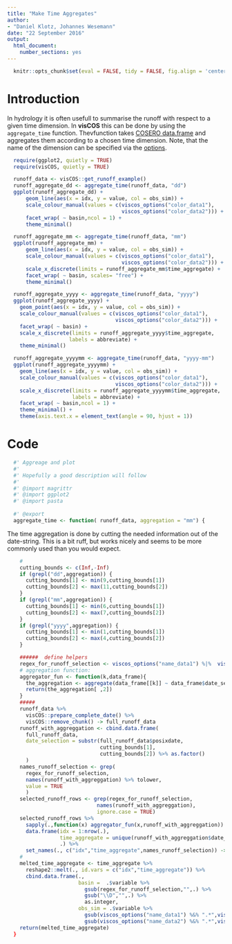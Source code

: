 ```yaml
---
title: "Make Time Aggregates"
author: 
- "Daniel Klotz, Johannes Wesemann"
date: "22 September 2016"
output:
  html_document:
    number_sections: yes
---
```




```r
  knitr::opts_chunk$set(eval = FALSE, tidy = FALSE, fig.align = 'center')
```

# Introduction
In hydrology it is often usefull to summarise the runoff with respect to a 
given time dimension. In **visCOS** this can be done by using the 
`aggregate_time` function. Thevfunction takes 
[COSERO data.frame](cook_data.html) and aggregates them according to a chosen
time dimension. Note, that the name of the dimension can be specified via the 
[options](LP-viscos_options.html).


```r
  require(ggplot2, quietly = TRUE)
  require(visCOS, quietly = TRUE)
```

```r
  runoff_data <- visCOS::get_runoff_example()
  runoff_aggregate_dd <- aggregate_time(runoff_data, "dd")
  ggplot(runoff_aggregate_dd) + 
      geom_line(aes(x = idx, y = value, col = obs_sim)) + 
      scale_colour_manual(values = c(viscos_options("color_data1"),
                                     viscos_options("color_data2"))) + 
      facet_wrap( ~ basin,ncol = 1) +
      theme_minimal()
```

```r
  runoff_aggregate_mm <- aggregate_time(runoff_data, "mm")
  ggplot(runoff_aggregate_mm) + 
      geom_line(aes(x = idx, y = value, col = obs_sim)) + 
      scale_colour_manual(values = c(viscos_options("color_data1"),
                                     viscos_options("color_data2"))) + 
      scale_x_discrete(limits = runoff_aggregate_mm$time_aggregate) +
      facet_wrap( ~ basin, scales= "free") + 
      theme_minimal()
```

```r
  runoff_aggregate_yyyy <- aggregate_time(runoff_data, "yyyy")
  ggplot(runoff_aggregate_yyyy) + 
    geom_point(aes(x = idx, y = value, col = obs_sim)) + 
    scale_colour_manual(values = c(viscos_options("color_data1"),
                                   viscos_options("color_data2"))) + 
    facet_wrap( ~ basin) +
    scale_x_discrete(limits = runoff_aggregate_yyyy$time_aggregate,  
                    labels = abbreviate) + 
    theme_minimal()
```

```r
  runoff_aggregate_yyyymm <- aggregate_time(runoff_data, "yyyy-mm")
  ggplot(runoff_aggregate_yyyymm) + 
    geom_line(aes(x = idx, y = value, col = obs_sim)) + 
    scale_colour_manual(values = c(viscos_options("color_data1"),
                                   viscos_options("color_data2"))) + 
    scale_x_discrete(limits = runoff_aggregate_yyyymm$time_aggregate,  
                     labels = abbreviate) +
    facet_wrap( ~ basin,ncol = 1) +
    theme_minimal() + 
    theme(axis.text.x = element_text(angle = 90, hjust = 1))
```

# Code

```r
  #' Aggreage and plot
  #' 
  #' Hopefully a good description will follow 
  #'
  #' @import magrittr
  #' @import ggplot2
  #' @import pasta
  
  #' @export
  aggregate_time <- function( runoff_data, aggregation = "mm") {
```
The time aggregation is done by cutting the needed information out of the 
date-string. This is a bit ruff, but works nicely and seems to be more 
commonly used than you would expect. 
```r
    #
    cutting_bounds <- c(Inf,-Inf)
    if (grepl("dd",aggregation)) {
      cutting_bounds[1] <- min(9,cutting_bounds[1])
      cutting_bounds[2] <- max(11,cutting_bounds[2])
    }
    if (grepl("mm",aggregation)) {
      cutting_bounds[1] <- min(6,cutting_bounds[1])
      cutting_bounds[2] <- max(7,cutting_bounds[2])
    }
    if (grepl("yyyy",aggregation)) {
      cutting_bounds[1] <- min(1,cutting_bounds[1])
      cutting_bounds[2] <- max(4,cutting_bounds[2])
    }
```

```r
    ######  define helpers
    regex_for_runoff_selection <- viscos_options("name_data1") %|%  viscos_options("name_data2")
    # aggregation function:
    aggregator_fun <- function(k,data_frame){
      the_aggregation <- aggregate(data_frame[[k]] ~ data_frame$date_selection, FUN = mean)
      return(the_aggregation[ ,2])
    }
    ##### 
    runoff_data %>% 
      visCOS::prepare_complete_date() %>% 
      visCOS::remove_chunk() -> full_runoff_data 
    runoff_with_aggreggation <- cbind.data.frame(
      full_runoff_data,
      date_selection = substr(full_runoff_data$posixdate,
                              cutting_bounds[1],
                              cutting_bounds[2]) %>% as.factor()
      )
    names_runoff_selection <- grep(
      regex_for_runoff_selection,
      names(runoff_with_aggreggation) %>% tolower, 
      value = TRUE
      )
    selected_runoff_rows <- grep(regex_for_runoff_selection,
                             names(runoff_with_aggreggation), 
                             ignore.case = TRUE)
    selected_runoff_rows %>% 
      sapply(.,function(x) aggregator_fun(x,runoff_with_aggreggation)) %>% 
      data.frame(idx = 1:nrow(.), 
                 time_aggregate = unique(runoff_with_aggreggation$date_selection),
                 .) %>% 
      set_names(., c("idx","time_aggregate",names_runoff_selection)) -> time_aggregate
    # 
    melted_time_aggregate <- time_aggregate %>% 
      reshape2::melt(., id.vars = c("idx","time_aggregate")) %>% 
      cbind.data.frame(., 
                       basin =  .$variable %>%
                         gsub(regex_for_runoff_selection,"",.) %>% 
                         gsub("\\D","",.) %>%
                         as.integer, 
                       obs_sim = .$variable %>% 
                         gsub(viscos_options("name_data1") %&% ".*",viscos_options("name_data1"),.) %>% 
                         gsub(viscos_options("name_data2") %&% ".*",viscos_options("name_data2"),.))
    return(melted_time_aggregate)
  }
```



